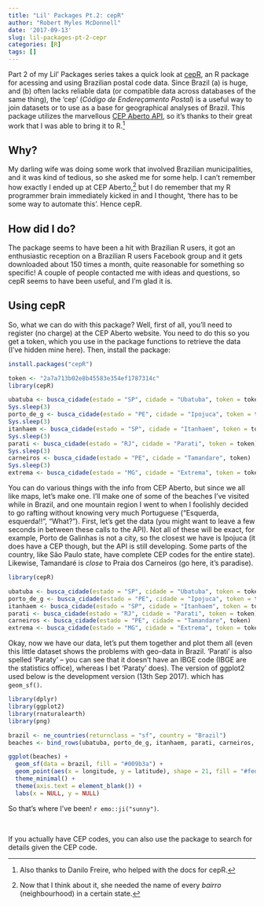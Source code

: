 ```yaml
---
title: "Lil' Packages Pt.2: cepR"
author: "Robert Myles McDonnell"
date: '2017-09-13'
slug: lil-packages-pt-2-cepr
categories: [R]
tags: []
---
```


Part 2 of my Lil' Packages series takes a quick look at [cepR](https://github.com/RobertMyles/cepR), an R package for acessing and using Brazilian postal code data. Since Brazil (a) is huge, and (b) often lacks reliable data (or compatible data across databases of the same thing), the 'cep' (*Código de Endereçamento Postal*) is a useful way to join datasets or to use as a base for geographical analyses of Brazil. This package utilizes the marvellous [CEP Aberto API](http://cepaberto.com/), so it's thanks to their great work that I was able to bring it to R.^[Also thanks to Danilo Freire, who helped with the docs for cepR.]   

## Why?

My darling wife was doing some work that involved Brazilian municipalities, and it was kind of tedious, so she asked me for some help. I can't remember how exactly I ended up at CEP Aberto,^[Now that I think about it, she needed the name of every *bairro* (neighbourhood) in a certain state.] but I do remember that my R programmer brain immediately kicked in and I thought, 'there has to be some way to automate this'. Hence cepR.  

## How did I do?  
The package seems to have been a hit with Brazilian R users, it got an enthusiastic reception on a Brazilian R users Facebook group and it gets downloaded about 150 times a month, quite reasonable for something so specific! A couple of people contacted me with ideas and questions, so cepR seems to have been useful, and I'm glad it is.  

## Using cepR 

So, what we can do with this package? Well, first of all, you'll need to register (no charge) at the CEP Aberto website. You need to do this so you get a token, which you use in the package functions to retrieve the data (I've hidden mine here). Then, install the package:  

```r
install.packages("cepR")
```
```r
token <- "2a7a713b02e8b45583e354ef1787314c"
library(cepR)

ubatuba <- busca_cidade(estado = "SP", cidade = "Ubatuba", token = token)
Sys.sleep(3)
porto_de_g <- busca_cidade(estado = "PE", cidade = "Ipojuca", token = token)
Sys.sleep(3)
itanhaem <- busca_cidade(estado = "SP", cidade = "Itanhaem", token = token)
Sys.sleep(3)
parati <- busca_cidade(estado = "RJ", cidade = "Parati", token = token)
Sys.sleep(3)
carneiros <- busca_cidade(estado = "PE", cidade = "Tamandare", token)
Sys.sleep(3)
extrema <- busca_cidade(estado = "MG", cidade = "Extrema", token = token)
```

You can do various things with the info from CEP Aberto, but since we all like maps, let's make one. I'll make one of some of the beaches I've visited while in Brazil, and one mountain region I went to when I foolishly decided to go rafting without knowing very much Portuguese ("Esquerda, esquerda!!", "What?"). First, let's get the data (you might want to leave a few seconds in between these calls to the API). Not all of these will be exact, for example, Porto de Galinhas is not a city, so the closest we have is Ipojuca (it does have a CEP though, but the API is still developing. Some parts of the country, like São Paulo state, have complete CEP codes for the entire state). Likewise, Tamandaré is *close* to Praia dos Carneiros (go here, it's paradise).  
```r
library(cepR)

ubatuba <- busca_cidade(estado = "SP", cidade = "Ubatuba", token = token)
porto_de_g <- busca_cidade(estado = "PE", cidade = "Ipojuca", token = token)
itanhaem <- busca_cidade(estado = "SP", cidade = "Itanhaem", token = token)
parati <- busca_cidade(estado = "RJ", cidade = "Parati", token = token)
carneiros <- busca_cidade(estado = "PE", cidade = "Tamandare", token)
extrema <- busca_cidade(estado = "MG", cidade = "Extrema", token = token)
```


Okay, now we have our data, let's put them together and plot them all (even this little dataset shows the problems with geo-data in Brazil. 'Parati' is also spelled 'Paraty' -- you can see that it doesn't have an IBGE code (IBGE are the statistics office), whereas I bet 'Paraty' does). The version of ggplot2 used below is the development version (13th Sep 2017). which has `geom_sf()`. 

```r
library(dplyr)
library(ggplot2)
library(rnaturalearth)
library(png)

brazil <- ne_countries(returnclass = "sf", country = "Brazil")
beaches <- bind_rows(ubatuba, porto_de_g, itanhaem, parati, carneiros, extrema)

ggplot(beaches) +
  geom_sf(data = brazil, fill = "#009b3a") +
  geom_point(aes(x = longitude, y = latitude), shape = 21, fill = "#fedf00", colour = "#002776", size = 4) +
  theme_minimal() +
  theme(axis.text = element_blank()) +
  labs(x = NULL, y = NULL)

```

So that's where I've been! `r emo::ji("sunny")`.   

<br> 

If you actually have CEP codes, you can also use the package to search for details given the CEP code. 